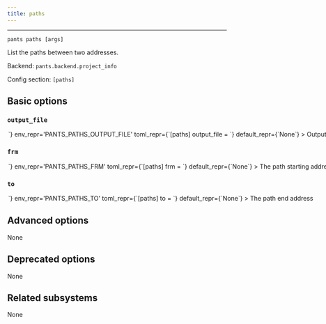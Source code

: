 ```yaml
---
title: paths
---
```



---

```
pants paths [args]
```

List the paths between two addresses.

Backend: <span className="color--primary">`pants.backend.project_info`</span>

Config section: <span className="color--primary">`[paths]`</span>

<span className={styles.options}>

## Basic options

### `output_file`

<Option
  cli_repr={`--paths-output-file=<path>`}
  env_repr='PANTS_PATHS_OUTPUT_FILE'
  toml_repr={`[paths]
output_file = <path>`}
  default_repr={`None`}
>

Output the goal&#x27;s stdout to this file. If unspecified, outputs to stdout.

</Option>

### `frm`

<Option
  cli_repr={`--paths-from=<str>`}
  env_repr='PANTS_PATHS_FRM'
  toml_repr={`[paths]
frm = <str>`}
  default_repr={`None`}
>

The path starting address

</Option>

### `to`

<Option
  cli_repr={`--paths-to=<str>`}
  env_repr='PANTS_PATHS_TO'
  toml_repr={`[paths]
to = <str>`}
  default_repr={`None`}
>

The path end address

</Option>

## Advanced options

None

## Deprecated options

None

## Related subsystems

None

</span>
